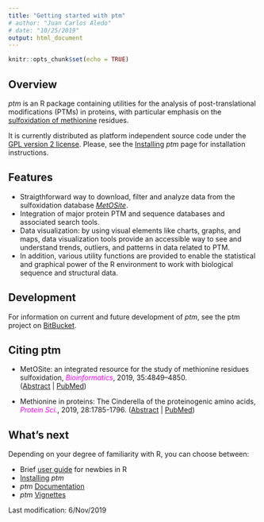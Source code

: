 ```yaml
---
title: "Getting started with ptm"
# author: "Juan Carlos Aledo"
# date: "10/25/2019"
output: html_document
---
```


```r
knitr::opts_chunk$set(echo = TRUE)
```

## Overview

_ptm_ is an R package containing utilities for the analysis of post-translational modifications (PTMs) in proteins, with particular emphasis on the [sulfoxidation of methionine ](https://metosite.uma.es/blog/methionine-proteins) residues. 

It is currently distributed as platform independent source code under the [GPL version 2 license](http://www.gnu.org/copyleft/gpl.html). Please, see the [Installing ](./installing) _ptm_ page for installation instructions. 

## Features
  
* Straigthforward way to download, filter and analyze data from the sulfoxidation database [_MetOSite_](https://metosite.uma.es).
* Integration of major protein PTM and sequence databases and associated search tools.
* Data visualization: by using visual elements like charts, graphs, and maps, data visualization tools provide an accessible way to see and understand trends, outliers, and patterns in data related to PTM. 
* In addition, various utility functions are provided to enable the statistical and graphical power of the R environment to work with biological sequence and structural data.

## Development

For information on current and future development of _ptm_, see the ptm project on [BitBucket](https://bitbucket.org/jcaledo/ptm/src/master/). 

## Citing ptm

* MetOSite: an integrated resource for the study of methionine residues sulfoxidation, <span style="color:magenta">_Bioinformatics_</span>, 2019, 35:4849–4850.  
([Abstract](https://doi.org/10.1093/bioinformatics/btz462) | [PubMed](https://www.ncbi.nlm.nih.gov/pubmed/31197322))

* Methionine in proteins: The Cinderella of the proteinogenic amino acids, <span style="color:magenta">_Protein Sci._</span>, 2019, 28:1785-1796. 
([Abstract](https://doi.org/10.1002/pro.3698) | [PubMed](https://www.ncbi.nlm.nih.gov/pubmed/31359525)) 

## What's next

Depending on your degree of familiarity with R, you can choose between:


* Brief [user guide](./aboutR) for newbies in R
* [Installing](./installing) _ptm_
* _ptm_ [Documentation](./documentation)
* _ptm_ [Vignettes](./vignettes)


Last modification: 6/Nov/2019

